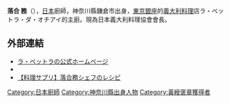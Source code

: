 '''落合 務'''（{{bd|1947年|10月30日|||Ochiai Tsutomu}}），[[日本|日本]]廚師，神奈川縣鎌倉市出身，[[东京|東京]][[銀座|銀座]]的[[義大利飲食|義大利料理]]店ラ・ベットラ・ダ・オチアイ的主廚。現為日本義大利料理協會會長。

== 外部連結 ==
* [http://www.la-bettola.co.jp/ ラ・ベットラの公式ホームページ] {{Wayback|url=http://www.la-bettola.co.jp/ |date=20210126154339 }}
* {{Cite web |url=http://www.victorinox.co.jp/people/p14ochiai.html |title=インタビュー・ビクトリノックスな人々（落合務） |access-date=2016-09-26 |archive-url=https://web.archive.org/web/20040406081209/http://www.victorinox.co.jp/people/p14ochiai.html |archive-date=2004-04-06 |dead-url=yes }}
* [https://zexy-kitchen.net/chefs/74 【料理サプリ】落合務シェフのレシピ] {{Wayback|url=https://zexy-kitchen.net/chefs/74 |date=20200927202422 }}

{{DEFAULTSORT:Ochiai Tsutomu}}
[[Category:日本廚師|Category:日本廚師]]
[[Category:神奈川縣出身人物|Category:神奈川縣出身人物]]
[[Category:黃綬褒章獲得者|Category:黃綬褒章獲得者]]